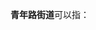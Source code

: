 '''青年路街道'''可以指：
{{PRC admin/disambig|37/03/06/003/000|37/15/81/001/000|41/01/22/001/000|61/01/04/001/000|61/02/02/004/000|65/01/02/012/000}}
{{disambig|cat=五字乡级行政区划-街道名消歧义}}